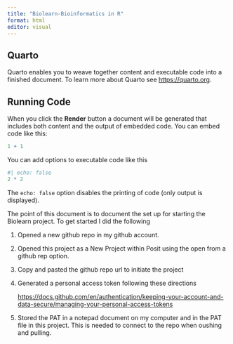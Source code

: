 ```yaml
---
title: "Biolearn-Bioinformatics in R"
format: html
editor: visual
---
```


## Quarto

Quarto enables you to weave together content and executable code into a finished document. To learn more about Quarto see <https://quarto.org>.

## Running Code

When you click the **Render** button a document will be generated that includes both content and the output of embedded code. You can embed code like this:

```r
1 + 1
```

You can add options to executable code like this

```r
#| echo: false
2 * 2
```

The `echo: false` option disables the printing of code (only output is displayed).

The point of this document is to document the set up for starting the Biolearn project. To get started I did the following

1.  Opened a new github repo in my github account.

2.  Opened this project as a New Project within Posit using the open from a github rep option.

3.  Copy and pasted the github repo url to initiate the project

4.  Generated a personal access token following these directions

    <https://docs.github.com/en/authentication/keeping-your-account-and-data-secure/managing-your-personal-access-tokens>

5.  Stored the PAT in a notepad document on my computer and in the PAT file in this project. This is needed to connect to the repo when oushing and pulling.
